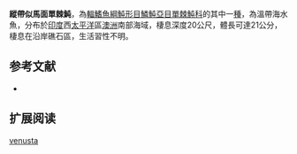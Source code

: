{{Speciesbox
| name = 縱帶似馬面單棘魨
| image = 
| status = NE
| status_system = IUCN3.1
| genus = Meuschenia
| species = venusta
| authority = [[Hutchins|Hutchins]], 1977
| synonyms = 
}}

'''縱帶似馬面單棘魨'''，為[[輻鰭魚綱|輻鰭魚綱]][[魨形目|魨形目]][[鱗魨亞目|鱗魨亞目]][[單棘魨科|單棘魨科]]的其中一[[種|種]]，為溫帶海水魚，分布於[[印度|印度]]西[[太平洋|太平洋]]區[[澳洲|澳洲]]南部海域，棲息深度20公尺，體長可達21公分，棲息在沿岸礁石區，生活習性不明。
==参考文献==
*{{FishBase_species|genus=Meuschenia|species=venusta|year=2014|month=3}}

== 扩展阅读 ==
{{refbegin}}
{{wikispecies-inline|Meuschenia venusta|縱帶似馬面單棘魨}}
{{refend}}
{{Taxonbar|from=Q3763736}}

[[Category:似馬面單棘魨屬|venusta]]


{{魚類小作品}}